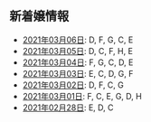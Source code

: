新着嬢情報
----

- [2021年03月06日](/new/2021-03-06): D, F, G, C, E
- [2021年03月05日](/new/2021-03-05): D, C, F, H, E
- [2021年03月04日](/new/2021-03-04): F, G, C, D, E
- [2021年03月03日](/new/2021-03-03): E, C, D, G, F
- [2021年03月02日](/new/2021-03-02): D, F, C, G
- [2021年03月01日](/new/2021-03-01): F, C, E, G, D, H
- [2021年02月28日](/new/2021-02-28): E, D, C
